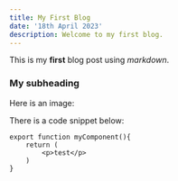 ```yaml
---
title: My First Blog
date: '18th April 2023'
description: Welcome to my first blog.
---
```


This is my **first** blog post using _markdown_.

### My subheading

Here is an image:

There is a code snippet below:

```
export function myComponent(){
    return (
        <p>test</p>
    )
}
```
